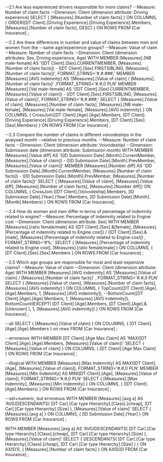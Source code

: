 --2.1 Are less experienced drivers responsible for more claims?
--Measure: Number of claim facts
--Dimension: Client (dimension attribute: Driving experience)
SELECT
	{ [Measures].[Number of claim facts] } ON COLUMNS,
	{ ORDER([DT Client].[Driving Experience].[Driving Experience].Members,
	[Measures].[Number of claim facts], DESC) } ON ROWS
FROM [Car Insurance]
;

--2.2 Are there differences in number and value of claims between men and women from the
--same age/experience groups?
--Measure: Value of claim
--Measure: Number of claim facts
--Dimension: Client (dimension attributes: Sex, Driving experience, Age)
WITH
	MEMBER [Measures].[NB male-female] AS '([DT Client].[Sex].CURRENTMEMBER, [Measures].[Number of claim facts]) 
									- ([DT Client].[Sex].FIRSTSIBLING, [Measures].[Number of claim facts])',
									FORMAT_STRING='#,#.###;'
	MEMBER [Measures].[AVG indemnity] AS '[Measures].[Value of claim] / [Measures].[Number of claim facts]'
									,FORMAT_STRING='#.#,0 PLN'
	MEMBER [Measures].[Val male-female] AS '([DT Client].[Sex].CURRENTMEMBER, [Measures].[Value of claim]) 
									- ([DT Client].[Sex].FIRSTSIBLING, [Measures].[Value of claim])',
									FORMAT_STRING='#,#.###;'
SELECT
	{ [Measures].[Value of claim], [Measures].[Number of claim facts],
	[Measures].[NB male-female], [Measures].[Val male-female],
	[Measures].[AVG indemnity] } ON COLUMNS,
	{ CrossJoin([DT Client].[Age].[Age].Members,
		[DT Client].[Driving Experience].[Driving Experience].Members,
		[DT Client].[Sex].[Sex].Members) } ON ROWS
FROM [Car Insurance]
;

--2.3 Compare the number of claims in different voivodeships in the analysed month 
--relative to previous months.
--Measure: Number of claim facts
--Dimension: Client (dimension attribute: Voivodeship)
--Dimension: Submission date (dimension attribute: Submission month)
WITH
	MEMBER [Measures].[Value diff]
	AS
		'([ID Submission Date].[Month].CurrentMember, [Measures].[Value of claim]) -
		 ([ID Submission Date].[Month].PrevMember, [Measures].[Value of claim])'
	MEMBER [Measures].[Number diff]
	AS
		'([ID Submission Date].[Month].CurrentMember, [Measures].[Number of claim facts]) -
		 ([ID Submission Date].[Month].PrevMember, [Measures].[Number of claim facts])'
SELECT 
	{ [Measures].[Value of claim],
	  [Measures].[Value diff],
	  [Measures].[Number of claim facts],
	  [Measures].[Number diff]} ON COLUMNS,
	{ CrossJoin ([DT Client].[Voivodeship].Members,
				 [ID Submission Date].[Year].[Year].Members,
				 [ID Submission Date].[Month].[Month].Members) } ON ROWS
FROM [Car Insurance];

--2.4 How do women and men differ in terms of percentage of indemnity related to engine?
--Measure: Percentage of indemnity related to Engine cost
--Dimension: Client (dimension attribute: Sex)
WITH 
	MEMBER [Measures].[ratio female/male] AS ([DT Client].[Sex].&[female],
						[Measures].[Percentage of indemnity related to Engine cost]) / 
						([DT Client].[Sex].&[male], 
						[Measures].[Percentage of indemnity related to Engine cost])
						, FORMAT_STRING='#%;'
SELECT
	{ [Measures].[Percentage of indemnity related to Engine cost],
	[Measures].[ratio female/male] } ON COLUMNS,
	{ [DT Client].[Sex].[Sex].Members } ON ROWS
FROM [Car Insurance]
;

--2.5 Which age groups are responsible for most and least expensive claims?
--Measure: Value of claim
--Dimension: Client (dimension attribute: Age)
WITH
	MEMBER [Measures].[AVG indemnity] AS '[Measures].[Value of claim] / [Measures].[Number of claim facts]'
		, FORMAT_STRING='#.#,0 PLN'
SELECT
	{ [Measures].[Value of claim], [Measures].[Number of claim facts], 
		[Measures].[AVG indemnity] } ON COLUMNS,
	{ TopCount([DT Client].[Age].[Age].Members, 1, [Measures].[AVG indemnity]),
		--BottomCount([DT Client].[Age].[Age].Members, 1, [Measures].[AVG indemnity]),
		BottomCount(EXCEPT( [DT Client].[Age].Members, [DT Client].[Age].&[Unknown] ), 
			1, [Measures].[AVG indemnity]) } ON ROWS
FROM [Car Insurance]
;

--all
SELECT
	{ [Measures].[Value of claim] } ON COLUMNS,
	{ [DT Client].[Age].[Age].Members } on rows
FROM [Car Insurance]
;

--erroneous
WITH
	MEMBER [DT Client].[Age Max Claim] AS 'MAX([DT Client].[Age].[Age].Members, 
										[Measures].[Value of claim])'
SELECT
	{ [Measures].[Value of claim] } ON COLUMNS,
	{ [DT Client].[Age Max Claim] } ON ROWS
FROM [Car Insurance]
;

--illogical
WITH 
	MEMBER [Measures].[Max Indemnity] AS MAX([DT Client].[Age], [Measures].[Value of claim]),
		FORMAT_STRING='#.#,0 PLN'
	MEMBER [Measures].[Min Indemnity] AS MIN([DT Client].[Age], [Measures].[Value of claim]),
		FORMAT_STRING='#.#,0 PLN'
SELECT
	{ [Measures].[Max Indemnity], [Measures].[Min Indemnity] } ON COLUMNS, 
	{ ([DT Client].[Age].Members) } ON ROWS 
FROM [Car Insurance] 
;


--set+numeric, but erroneous
WITH 
	 MEMBER [Measures].[avg a] AS
		'AVG(DESCENDANTS( [DT Car].[Car type Hierarchy].[Class].[cheap], 
		[DT Car].[Car type Hierarchy].[Size] ), [Measures].[Value of claim]'
SELECT
	{ [Measures].[avg a] } ON COLUMNS, 
	{ [ID Submission Date].[Year] } ON ROWS 
FROM [Car Insurance] 
;

WITH 
	 MEMBER [Measures].[avg a] AS
		'AVG(DESCENDANTS( [DT Car].[Car type Hierarchy].[Class].[cheap], 
		[DT Car].[Car type Hierarchy].[Size] ), [Measures].[Value of claim]'
SELECT
	{ DESCENDANTS( [DT Car].[Car type Hierarchy].[Class].[cheap], 
		[DT Car].[Car type Hierarchy].[Size] ) } ON AXIS(1),
	{ [Measures].[Number of claim facts] } ON AXIS(0)
FROM [Car Insurance] 
;
